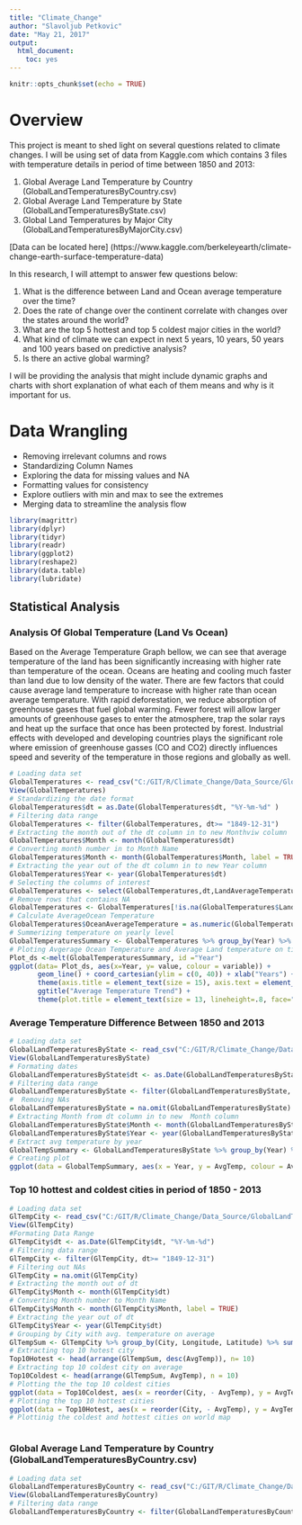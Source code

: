 ```yaml
---
title: "Climate_Change"
author: "Slavoljub Petkovic"
date: "May 21, 2017"
output: 
  html_document: 
    toc: yes
---
```


```r
knitr::opts_chunk$set(echo = TRUE)
```

# Overview

This project is meant to shed light on several questions related to climate changes. I will be using set of data from Kaggle.com which contains 3 files with temperature details in period of time between 1850 and 2013:


1. Global Average Land Temperature by Country (GlobalLandTemperaturesByCountry.csv)
2. Global Average Land Temperature by State (GlobalLandTemperaturesByState.csv)
3. Global Land Temperatures by Major City (GlobalLandTemperaturesByMajorCity.csv)

[Data can be located here] (https://www.kaggle.com/berkeleyearth/climate-change-earth-surface-temperature-data)

In this research, I will attempt to answer few questions below:

1. What is the difference between Land and Ocean average temperature over the time? 
2. Does the rate of change over the continent correlate with changes over the states around the world?
3. What are the top 5 hottest and top 5 coldest major cities in the world?
4. What kind of climate we can expect in next 5 years, 10 years, 50 years and 100 years based on predictive analysis?
5. Is there an active global warming?

I will be providing the analysis that might include dynamic graphs and charts with short explanation of what each of them means and why is it important for us.

# Data Wrangling

* Removing irrelevant columns and rows
* Standardizing Column Names
* Exploring the data for missing values and NA
* Formatting values for consistency
* Explore outliers with min and max to see the extremes 
* Merging data to streamline the analysis flow

```r
library(magrittr)
library(dplyr)
library(tidyr)
library(readr)
library(ggplot2)
library(reshape2)
library(data.table)
library(lubridate)
```

## Statistical Analysis

### Analysis Of Global Temperature (Land Vs Ocean)

Based on the Average Temperature Graph bellow, we can see that average temperature of the land has been significantly increasing with higher rate than temperature of the ocean. Oceans are heating and cooling much faster than land due to low density of the water. There are few factors that could cause average land temperature to increase with higher rate than ocean average temperature. With rapid deforestation, we reduce absorption of greenhouse gases that fuel global warming. Fewer forest will allow larger amounts of greenhouse gases to enter the atmosphere, trap the solar rays and heat up the surface that once has been protected by forest. Industrial effects with developed and developing countries plays the significant role where emission of greenhouse gasses (CO and CO2) directly influences speed and severity of the temperature in those regions and globally as well. 

```r
# Loading data set
GlobalTemperatures <- read_csv("C:/GIT/R/Climate_Change/Data_Source/GlobalTemperatures.csv")
View(GlobalTemperatures)
# Standardizing the date format
GlobalTemperatures$dt = as.Date(GlobalTemperatures$dt, "%Y-%m-%d" ) 
# Filtering data range
GlobalTemperatures <- filter(GlobalTemperatures, dt>= "1849-12-31")
# Extracting the month out of the dt column in to new Monthviw column
GlobalTemperatures$Month <- month(GlobalTemperatures$dt)
# Converting month number in to Month Name
GlobalTemperatures$Month <- month(GlobalTemperatures$Month, label = TRUE)
# Extracting the year out of the dt column in to new Year column
GlobalTemperatures$Year <- year(GlobalTemperatures$dt)
# Selecting the columns of interest
GlobalTemperatures <- select(GlobalTemperatures,dt,LandAverageTemperature, LandAndOceanAverageTemperature, Month, Year)
# Remove rows that contains NA
GlobalTemperatures <- GlobalTemperatures[!is.na(GlobalTemperatures$LandAndOceanAverageTemperature)  | !is.na(GlobalTemperatures$LandAverageTemperature),]
# Calculate AverageOcean Temperature
GlobalTemperatures$OceanAverageTemperature = as.numeric(GlobalTemperatures$LandAndOceanAverageTemperature) * 2 - as.numeric(GlobalTemperatures$LandAverageTemperature)
# Summerizing temperature on yearly level
GlobalTemperaturesSummary <- GlobalTemperatures %>% group_by(Year) %>% summarise(AvgLandTmp = mean(LandAverageTemperature), AvgOcnTmp = mean(OceanAverageTemperature))
# Ploting Avgerage Ocean Temperature and Average Land temperature on timescale
Plot_ds <-melt(GlobalTemperaturesSummary, id ="Year")
ggplot(data= Plot_ds, aes(x=Year, y= value, colour = variable)) +
	   geom_line() + coord_cartesian(ylim = c(0, 40)) + xlab("Years") + ylab("Average Temperature") +
	   theme(axis.title = element_text(size = 15), axis.text = element_text(size = 13)) +
	   ggtitle("Average Temperature Trend") +
	   theme(plot.title = element_text(size = 13, lineheight=.8, face="bold"))
```


 


### Average Temperature Difference Between 1850 and 2013


```R
# Loading data set
GlobalLandTemperaturesByState <- read_csv("C:/GIT/R/Climate_Change/Data_Source/GlobalLandTemperaturesByState.csv")
View(GlobalLandTemperaturesByState)
# Formating dates
GlobalLandTemperaturesByState$dt <- as.Date(GlobalLandTemperaturesByState$dt, "%Y-%m-%d")
# Filtering data range
GlobalLandTemperaturesByState <- filter(GlobalLandTemperaturesByState, dt>= "1849-12-31")
#  Removing NAs
GlobalLandTemperaturesByState = na.omit(GlobalLandTemperaturesByState)
# Extracting Month from dt column in to new  Month column
GlobalLandTemperaturesByState$Month <- month(GlobalLandTemperaturesByState$dt)
GlobalLandTemperaturesByState$Year <- year(GlobalLandTemperaturesByState$dt)
# Extract avg temperature by year
GlobalTempSummary <- GlobalLandTemperaturesByState %>% group_by(Year) %>% summarise(AvgTemp = mean(AverageTemperature))
# Creating plot
ggplot(data = GlobalTempSummary, aes(x = Year, y = AvgTemp, colour = AvgTemp)) + geom_point(shape=16, size =3) + geom_smooth(method = 'loess', color = 'blue', size = 2) + xlab("Years") + ylab("AllAverage Temperature") + theme(axis.title = element_text(size = 15), axis.text = element_text(size = 13)) + ggtitle("All States Average Temperature Trend") + theme(plot.title = element_text(size = 13, lineheight=.8, face="bold")) + aes(Colour = AvgTemp) + scale_color_gradient(low = "blue", high = "red")
```

### Top 10 hottest and coldest cities in period of 1850 - 2013

```r
# Loading data set
GlTempCity <- read_csv("C:/GIT/R/Climate_Change/Data_Source/GlobalLandTemperaturesByMajorCity.csv")
View(GlTempCity)
#Formating Data Range
GlTempCity$dt <- as.Date(GlTempCity$dt, "%Y-%m-%d")
# Filtering data range
GlTempCity <- filter(GlTempCity, dt>= "1849-12-31")
# Filtering out NAs
GlTempCity = na.omit(GlTempCity)
# Extracting the month out of dt
GlTempCity$Month <- month(GlTempCity$dt)
# Converting Month number to Month Name
GlTempCity$Month <- month(GlTempCity$Month, label = TRUE)
# Extracting the year out of dt
GlTempCity$Year <- year(GlTempCity$dt)
# Grouping by City with avg. temperature on average
GlTempSum <- GlTempCity %>% group_by(City, Longitude, Latitude) %>% summarise(AvgTemp = mean(AverageTemperature))
# Extracting top 10 hotest city
Top10Hotest <- head(arrange(GlTempSum, desc(AvgTemp)), n= 10)
# Extracting top 10 coldest city on average
Top10Coldest <- head(arrange(GlTempSum, AvgTemp), n = 10)
# Plotting the the top 10 coldest cities
ggplot(data = Top10Coldest, aes(x = reorder(City, - AvgTemp), y = AvgTemp)) + geom_bar(stat = "identity", position = "dodge", fill="steelblue") + geom_text(aes(label=format(Top10Coldest$AvgTemp, digits = 2)), vjust=1.6, color="white", size=3.5) + theme_minimal() + xlab("Coldest Cities") + ylab("Minimum Avergate Temp in (C)") + theme(axis.title = element_text(size = 15), axis.text = element_text(size = 13)) + ggtitle("Top 10 Coldest cities between 1850 - 2013") + theme(plot.title = element_text(size = 13, lineheight=.8, face="bold")) + theme(axis.text.x = element_text(size  = 10, angle = 45, hjust = 1, vjust = 1))
# Plotting the top 10 hottest cities
ggplot(data = Top10Hotest, aes(x = reorder(City, - AvgTemp), y = AvgTemp)) + geom_bar(stat = "identity", position = "dodge", fill="#FF9999") + geom_text(aes(label=format(Top10Hotest$AvgTemp, digits = 2)), vjust=1.6, color="white", size=3.5) + theme_minimal() + xlab("Coldest Cities") + ylab("Minimum Avergate Temp in (C)") + theme(axis.title = element_text(size = 15), axis.text = element_text(size = 13)) + ggtitle("Top 10 hotest cities between 1850 - 2013") + theme(plot.title = element_text(size = 13, lineheight=.8, face="bold")) + theme(axis.text.x = element_text(size  = 10, angle = 45, hjust = 1, vjust = 1)) + coord_cartesian(ylim = c(0, 40))
# Plottinig the coldest and hottest cities on world map



```


### Global Average Land Temperature by Country (GlobalLandTemperaturesByCountry.csv)

```r
# Loading data set
GlobalLandTemperaturesByCountry <- read_csv("C:/GIT/R/Climate_Change/Data_Source/GlobalLandTemperaturesByCountry.csv")
View(GlobalLandTemperaturesByCountry)
# Filtering data range
GlobalLandTemperaturesByCountry <- filter(GlobalLandTemperaturesByCountry, dt>= "1849-12-31")
```






